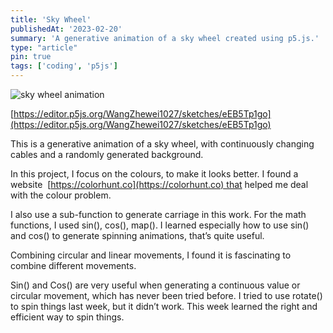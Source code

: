 ```yaml
---
title: 'Sky Wheel'
publishedAt: '2023-02-20'
summary: 'A generative animation of a sky wheel created using p5.js.'
type: "article"
pin: true
tags: ['coding', 'p5js']
---
```


<div className="flex justify-center mb-4">
    <Image src={`/posts/sky-wheel/sky-wheel.gif`} alt="sky wheel animation" width={400} height={400} />
</div>


[https://editor.p5js.org/WangZhewei1027/sketches/eEB5Tp1go](https://editor.p5js.org/WangZhewei1027/sketches/eEB5Tp1go)

This is a generative animation of a sky wheel, with continuously changing cables and a randomly generated background.

In this project, I focus on the colours, to make it looks better. I found a website  [https://colorhunt.co](https://colorhunt.co) that helped me deal with the colour problem.

I also use a sub-function to generate carriage in this work. For the math functions, I used sin(), cos(), map(). I learned especially how to use sin() and cos() to generate spinning animations, that’s quite useful.

Combining circular and linear movements, I found it is fascinating to combine different movements. 

Sin() and Cos() are very useful when generating a continuous value or circular movement, which has never been tried before. I tried to use rotate() to spin things last week, but it didn’t work. This week learned the right and efficient way to spin things.